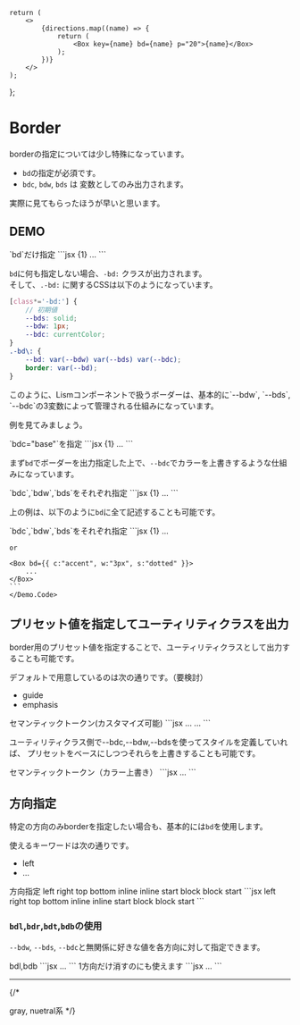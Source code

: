 
	return (
		<>
			{directions.map((name) => {
				return (
					<Box key={name} bd={name} p="20">{name}</Box>
				);
			})}
		</>
	);
};


# Border

borderの指定については少し特殊になっています。

- `bd`の指定が必須です。
- `bdc`, `bdw`, `bds` は 変数としてのみ出力されます。

実際に見てもらったほうが早いと思います。


## DEMO

<Demo>
	<Demo.Title>`bd`だけ指定</Demo.Title>
	<Demo.Preview resize p={20}>
		<Box bd>
			<DammyText p={20}/>
		</Box>
	</Demo.Preview>
	<Demo.Code>
	```jsx {1}
	<Box bd>
		...
	</Box>
	```
	</Demo.Code>
</Demo>

`bd`に何も指定しない場合、`-bd:` クラスが出力されます。  
そして、`.-bd:` に関するCSSは以下のようになっています。

```scss
[class*='-bd:'] {
	// 初期値
	--bds: solid;
	--bdw: 1px;
	--bdc: currentColor;
}
.-bd\: {
	--bd: var(--bdw) var(--bds) var(--bdc);
	border: var(--bd);
}
```


<Alert preset="point">
このように、Lismコンポーネントで扱うボーダーは、基本的に`--bdw`, `--bds`, `--bdc`の3変数によって管理される仕組みになっています。
</Alert>


例を見てみましょう。

<Demo>
	<Demo.Title>`bdc="base"`を指定</Demo.Title>
	<Demo.Preview resize p={20}>
		<Box bd bdc="base">
			<DammyText p={20}/>
		</Box>
	</Demo.Preview>
	<Demo.Code>
	```jsx {1}
	<Box bd bdc="base">
		...
	</Box>
	```
	</Demo.Code>
</Demo>

まず`bd`でボーダーを出力指定した上で、`--bdc`でカラーを上書きするような仕組みになっています。


<Demo>
	<Demo.Title>`bdc`,`bdw`,`bds`をそれぞれ指定</Demo.Title>
	<Demo.Preview resize p={20}>
		<Box bd bdc="accent" bdw="3px" bds="dotted">
			<DammyText p={20}/>
		</Box>
	</Demo.Preview>
	<Demo.Code>
	```jsx {1}
	<Box bd bdc="accent" bdw="3px" bds="dotted">
		...
	</Box>
	```
	</Demo.Code>
</Demo>

上の例は、以下のように`bd`に全て記述することも可能です。

<Demo>
	<Demo.Title>`bdc`,`bdw`,`bds`をそれぞれ指定</Demo.Title>
	<Demo.Preview resize p={20}>
		<Box bd={{ color:"accent", width:"3px", style:"dotted" }}>
			<DammyText p={20}/>
		</Box>
	</Demo.Preview>
	<Demo.Code>
	```jsx {1}
	<Box bd={{ color:"accent", width:"3px", style:"dotted" }}>
		...
	</Box>

	or

	<Box bd={{ c:"accent", w:"3px", s:"dotted" }}>
		...
	</Box>
	```
	</Demo.Code>
</Demo>


## プリセット値を指定してユーティリティクラスを出力

border用のプリセット値を指定することで、ユーティリティクラスとして出力することも可能です。

デフォルトで用意しているのは次の通りです。（要検討）

- guide
- emphasis


<Demo>
	<Demo.Title>セマンティックトークン(カスタマイズ可能)</Demo.Title>
	<Demo.Preview resize p={20}>
		<Box bd="guide">
			<DammyText p={20}/>
		</Box>
		<Box bd="emphasis">
			<DammyText p={20}/>
		</Box>
	</Demo.Preview>
	<Demo.Code>
	```jsx
	<Box bd="guide">...</Box>
	<Box bd="emphasis">...</Box>
	```
	</Demo.Code>
</Demo>

ユーティリティクラス側で--bdc,--bdw,--bdsを使ってスタイルを定義していれば、
プリセットをベースにしつつそれらを上書きすることも可能です。

<Demo>
	<Demo.Title>セマンティックトークン（カラー上書き）</Demo.Title>
	<Demo.Preview resize p={20}>
		<Box bd="emphasis" bdc="accent">
			<DammyText p={20}/>
		</Box>
	</Demo.Preview>
	<Demo.Code>
	```jsx
	<Box bd="emphasis" bdc="accent">...</Box>
	```
	</Demo.Code>
</Demo>

## 方向指定

特定の方向のみborderを指定したい場合も、基本的には`bd`を使用します。

使えるキーワードは次の通りです。

- left
- ...

<Demo>
	<Demo.Title>方向指定</Demo.Title>
	<Demo.Preview resize p={20}>
		<Box bd="left" p="20">left</Box>
		<Box bd="right" p="20">right</Box>
		<Box bd="top" p="20">top</Box>
		<Box bd="bottom" p="20">bottom</Box>
		<Box bd="inline" p="20">inline</Box>
		<Box bd="in-s" p="20">inline start</Box>
		<Box bd="block" p="20">block</Box>
		<Box bd="bl-s" p="20">block start</Box>
	</Demo.Preview>
	<Demo.Code>
	```jsx
	<Box bd="left" p="20">left</Box>
	<Box bd="right" p="20">right</Box>
	<Box bd="top" p="20">top</Box>
	<Box bd="bottom" p="20">bottom</Box>
	<Box bd="inline" p="20">inline</Box>
	<Box bd="in-s" p="20">inline start</Box>
	<Box bd="block" p="20">block</Box>
	<Box bd="bl-s" p="20">block start</Box>
	```
	</Demo.Code>
</Demo>

### `bdl`,`bdr`,`bdt`,`bdb`の使用

`--bdw`, `--bds`, `--bdc`と無関係に好きな値を各方向に対して指定できます。

<Demo>
	<Demo.Title>bdl,bdb</Demo.Title>
	<Demo.Preview resize p={20}>
		<Box bdl="solid 4px" bdb="solid 1px">
			<DammyText p={20} lh='xs'/>
		</Box>
	</Demo.Preview>
	<Demo.Code>
	```jsx
	<Box bdl="solid 4px" bdb="solid 1px">
		...
	</Box>
	```
	</Demo.Code>
</Demo>

<Demo>
	<Demo.Title>1方向だけ消すのにも使えます</Demo.Title>
	<Demo.Preview resize p={20}>
		<Box bd bdt="none">
			<DammyText p={20}/>
		</Box>
	</Demo.Preview>
	<Demo.Code>
	```jsx
	<Box bd bdt="none">
		...
	</Box>
	```
	</Demo.Code>
</Demo>



---
{/* 

<Demo>
	<Demo.Title>gray, nuetral系</Demo.Title>
	<Demo.Preview resize p={20}>
		<Box bd p={20}>
			<DammyText />
		</Box>
		<Box bd bdc='base' p={20}>
			<DammyText />
		</Box>
		<Box bd="block" bdw="4px" bdc='strong' bds="dotted" p={20}>
			<DammyText />
		</Box>
	</Demo.Preview>
</Demo> */}
